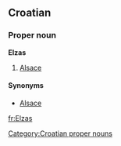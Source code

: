 ==Croatian==

===Proper noun===
'''Elzas''' {{m}}

# [[Alsace]]

====Synonyms====
* [[Alsace#Croatian|Alsace]]

[[Category:Croatian proper nouns]]

[[fr:Elzas]]